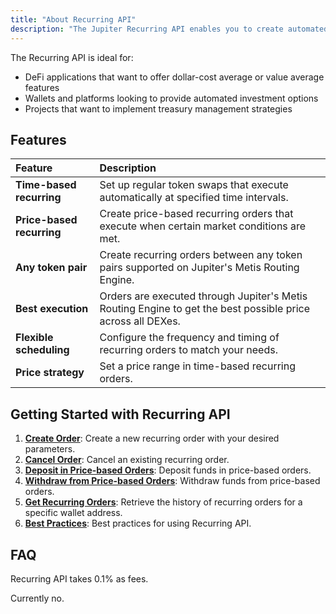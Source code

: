 ```yaml
---
title: "About Recurring API"
description: "The Jupiter Recurring API enables you to create automated recurring orders on Solana, allowing users to set up regular token swaps that execute automatically based on time intervals or price conditions."
---
```


The Recurring API is ideal for:

* DeFi applications that want to offer dollar-cost average or value average features
* Wallets and platforms looking to provide automated investment options
* Projects that want to implement treasury management strategies

## Features

| Feature                   | Description                                                                                                 |
| :------------------------ | :----------------------------------------------------------------------------------------------------------- |
| **Time-based recurring**  | Set up regular token swaps that execute automatically at specified time intervals.                          |
| **Price-based recurring** | Create price-based recurring orders that execute when certain market conditions are met.                    |
| **Any token pair**        | Create recurring orders between any token pairs supported on Jupiter's Metis Routing Engine.                |
| **Best execution**        | Orders are executed through Jupiter's Metis Routing Engine to get the best possible price across all DEXes. |
| **Flexible scheduling**   | Configure the frequency and timing of recurring orders to match your needs.                                 |
| **Price strategy**        | Set a price range in time-based recurring orders.                                                           |

## Getting Started with Recurring API

1. [**Create Order**](/recurring-api/create-order): Create a new recurring order with your desired parameters.
2. [**Cancel Order**](/recurring-api/cancel-order): Cancel an existing recurring order.
3. [**Deposit in Price-based Orders**](/recurring-api/deposit-price-order): Deposit funds in price-based orders.
4. [**Withdraw from Price-based Orders**](/recurring-api/withdraw-price-order): Withdraw funds from price-based orders.
5. [**Get Recurring Orders**](/recurring-api/get-recurring-orders): Retrieve the history of recurring orders for a specific wallet address.
6. [**Best Practices**](/recurring-api/best-practices): Best practices for using Recurring API.

## FAQ

<AccordionGroup>
<Accordion title="What is the fee for using Recurring API?">

Recurring API takes 0.1% as fees.
</Accordion>

<Accordion title="Can integrators take fees using Recurring API?">

Currently no.
</Accordion>
</AccordionGroup>
